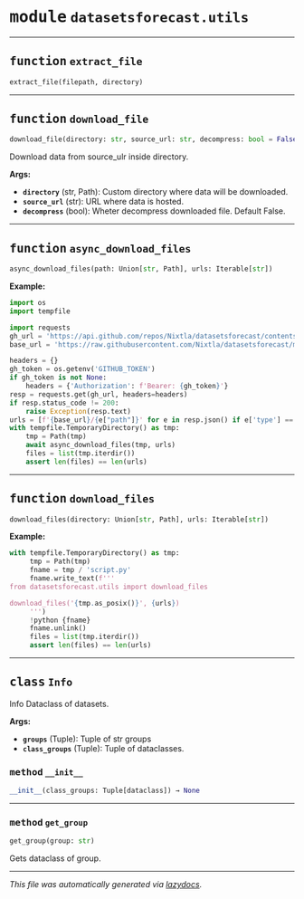 



# <kbd>module</kbd> `datasetsforecast.utils`





---



## <kbd>function</kbd> `extract_file`

```python
extract_file(filepath, directory)
```






---



## <kbd>function</kbd> `download_file`

```python
download_file(directory: str, source_url: str, decompress: bool = False) → None
```

Download data from source_ulr inside directory. 



**Args:**
 
 - <b>`directory`</b> (str, Path):  Custom directory where data will be downloaded. 
 - <b>`source_url`</b> (str):  URL where data is hosted. 
 - <b>`decompress`</b> (bool):  Wheter decompress downloaded file. Default False. 


---



## <kbd>function</kbd> `async_download_files`

```python
async_download_files(path: Union[str, Path], urls: Iterable[str])
```



**Example:**
 ```python
import os
import tempfile

import requests
gh_url = 'https://api.github.com/repos/Nixtla/datasetsforecast/contents/'
base_url = 'https://raw.githubusercontent.com/Nixtla/datasetsforecast/main'

headers = {}
gh_token = os.getenv('GITHUB_TOKEN')
if gh_token is not None:
     headers = {'Authorization': f'Bearer: {gh_token}'}
resp = requests.get(gh_url, headers=headers)
if resp.status_code != 200:
     raise Exception(resp.text)
urls = [f'{base_url}/{e["path"]}' for e in resp.json() if e['type'] == 'file']
with tempfile.TemporaryDirectory() as tmp:
     tmp = Path(tmp)
     await async_download_files(tmp, urls)
     files = list(tmp.iterdir())
     assert len(files) == len(urls)
``` 


---



## <kbd>function</kbd> `download_files`

```python
download_files(directory: Union[str, Path], urls: Iterable[str])
```



**Example:**
 

```python
with tempfile.TemporaryDirectory() as tmp:
     tmp = Path(tmp)
     fname = tmp / 'script.py'
     fname.write_text(f'''
from datasetsforecast.utils import download_files

download_files('{tmp.as_posix()}', {urls})
     ''')
     !python {fname}
     fname.unlink()
     files = list(tmp.iterdir())
     assert len(files) == len(urls)
``` 


---



## <kbd>class</kbd> `Info`
Info Dataclass of datasets. 

**Args:**
 
 - <b>`groups`</b> (Tuple):  Tuple of str groups 
 - <b>`class_groups`</b> (Tuple):  Tuple of dataclasses. 



### <kbd>method</kbd> `__init__`

```python
__init__(class_groups: Tuple[dataclass]) → None
```








---



### <kbd>method</kbd> `get_group`

```python
get_group(group: str)
```

Gets dataclass of group. 




---

_This file was automatically generated via [lazydocs](https://github.com/ml-tooling/lazydocs)._
